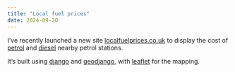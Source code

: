 ```yaml
---
title: "Local fuel prices"
date: 2024-09-20
---
```


I've recently launched a new site [localfuelprices.co.uk](https://localfuelprices.co.uk) to
display the cost of [petrol](https://localfuelprices.co.uk/map/E10/) and [diesel](https://localfuelprices.co.uk/map/B7/)
nearby petrol stations.


It's built using [django](www.djangoproject.com) and [geodjango](https://docs.djangoproject.com/en/5.1/ref/contrib/gis/),
with [leaflet](https://leafletjs.com/) for the mapping.

